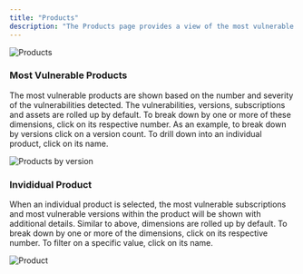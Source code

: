 ```yaml
---
title: "Products"
description: "The Products page provides a view of the most vulnerable products.  It supports breaking down by different dimensions and drilling down into an individual product."
---
```


<Frame type="glass">
  <img src="/images/products.png" alt="Products" />
</Frame>

### Most Vulnerable Products

The most vulnerable products are shown based on the number and severity of the vulnerabilities detected.  The vulnerabilities, versions, subscriptions and assets are rolled up by default.  To break down by one or more of these dimensions, click on its respective number.  As an example, to break down by versions click on a version count.  To drill down into an individual product, click on its name.

<Frame type="glass">
  <img src="/images/products-by-version.png" alt="Products by version" />
</Frame>

### Invididual Product

When an individual product is selected, the most vulnerable subscriptions and most vulnerable versions within the product will be shown with additional details.  Similar to above, dimensions are rolled up by default.  To break down by one or more of the dimensions, click on its respective number.  To filter on a specific value, click on its name.

<Frame type="glass">
  <img src="/images/product.png" alt="Product" />
</Frame>
